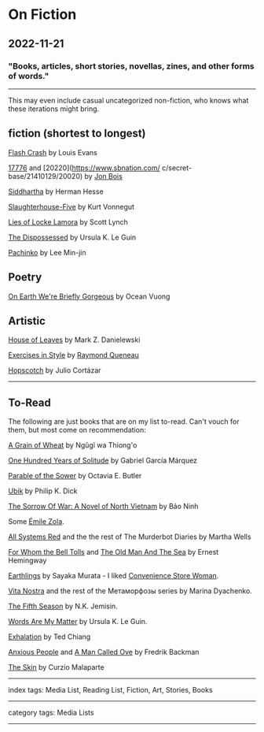 # On Fiction

## 2022-11-21

### "Books, articles, short stories, novellas, zines, and other forms of words."

---

This may even include casual uncategorized non-fiction, who knows what these iterations might bring.

## fiction (shortest to longest)

[Flash Crash](https://escapepod.org/2019/06/06/escape-pod-683-flash-crash/) by Louis Evans

[17776](https://www.sbnation.com/a/17776-football) and [20220](https://www.sbnation.com/
c/secret-base/21410129/20020) by [Jon Bois](https://twitter.com/jon_bois)

[Siddhartha](/posts/on-siddhartha) by Herman Hesse

[Slaughterhouse-Five](https://www.goodreads.com/book/show/4981.Slaughterhouse_Five) by Kurt Vonnegut

[Lies of Locke Lamora](https://www.goodreads.com/book/show/29588376-the-lies-of-locke-lamora) by Scott Lynch

[The Dispossessed](https://www.goodreads.com/book/show/13651.The_Dispossessed) by Ursula K. Le Guin

[Pachinko](/posts/on-asia) by Lee Min-jin

## Poetry

[On Earth We're Briefly Gorgeous](https://www.goodreads.com/book/show/41880609-on-earth-we-re-briefly-gorgeous) by Ocean Vuong

## Artistic

[House of Leaves](https://www.goodreads.com/book/show/24800.House_of_Leaves) by Mark Z. Danielewski

[Exercises in Style](https://www.goodreads.com/book/show/319790.Exercises_in_Style) by [Raymond Queneau](https://en.wikipedia.org/wiki/Raymond_Queneau)

[Hopscotch](https://www.goodreads.com/book/show/53413.Hopscotch) by Julio Cortázar

---

## To-Read

The following are just books that are on my list to-read. Can't vouch for them, but most come on recommendation:

[A Grain of Wheat](https://www.goodreads.com/book/show/836746.A_Grain_of_Wheat) by Ngũgĩ wa Thiong'o

[One Hundred Years of Solitude](https://www.goodreads.com/book/show/320.One_Hundred_Years_of_Solitude) by Gabriel García Márquez

[Parable of the Sower](https://www.goodreads.com/book/show/52397.Parable_of_the_Sower) by Octavia E. Butler

[Ubik](https://www.goodreads.com/book/show/22590.Ubik) by Philip K. Dick

[The Sorrow Of War: A Novel of North Vietnam](https://www.goodreads.com/book/show/780889.The_Sorrow_Of_War) by Bảo Ninh

Some [Émile Zola](https://www.goodreads.com/author/show/4750._mile_Zola).

[All Systems Red](https://www.goodreads.com/book/show/32758901-all-systems-red) and the the rest of The Murderbot Diaries by Martha Wells

[For Whom the Bell Tolls](https://www.goodreads.com/book/show/46170.For_Whom_the_Bell_Tolls) and [The Old Man And The Sea](https://www.goodreads.com/book/show/1256215.The_Old_Man_And_The_Sea) by Ernest Hemingway

[Earthlings](https://www.goodreads.com/book/show/50269327-earthlings) by Sayaka Murata - I liked [Convenience Store Woman](https://www.goodreads.com/book/show/38357895-convenience-store-woman).

[Vita Nostra](https://www.goodreads.com/book/show/38633526-vita-nostra) and the rest of the Метаморфозы series by Marina Dyachenko.

[The Fifth Season](https://www.goodreads.com/book/show/19161852-the-fifth-season) by N.K. Jemisin.

[Words Are My Matter](https://www.goodreads.com/book/show/29363335-words-are-my-matter) by Ursula K. Le Guin.

[Exhalation](https://www.goodreads.com/book/show/41160292-exhalation) by Ted Chiang

[Anxious People](https://www.goodreads.com/book/show/53799686-anxious-people) and [A Man Called Ove](https://www.goodreads.com/book/show/18774964-a-man-called-ove) by Fredrik Backman

[The Skin](https://www.goodreads.com/book/show/138456.The_Skin) by Curzio Malaparte

---

index tags: Media List, Reading List, Fiction, Art, Stories, Books

---

category tags: Media Lists

---

